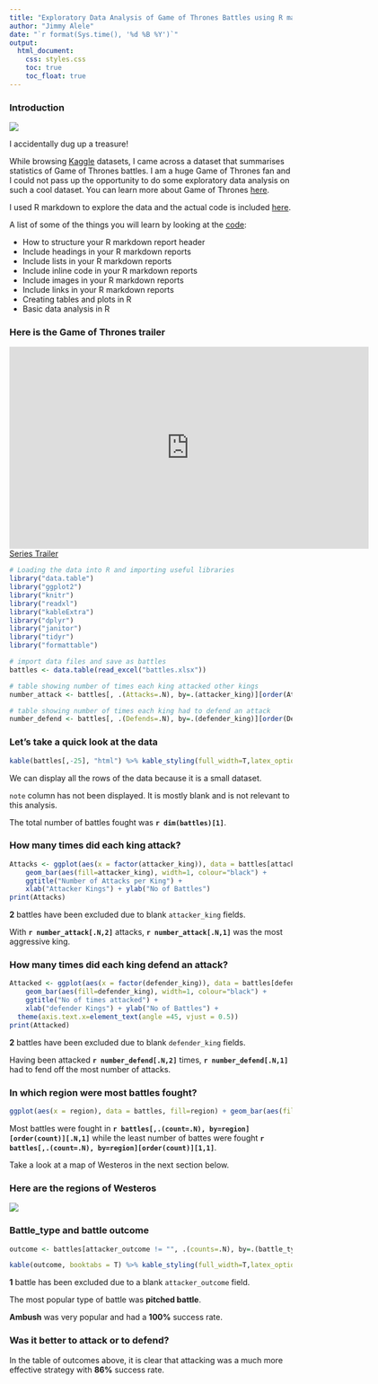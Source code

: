 ```yaml
---
title: "Exploratory Data Analysis of Game of Thrones Battles using R markdown"
author: "Jimmy Alele"
date: "`r format(Sys.time(), '%d %B %Y')`"
output:
  html_document:
    css: styles.css
    toc: true
    toc_float: true
---
```


### Introduction
![](got.jpg)

I accidentally dug up a treasure!

While browsing [Kaggle](https://www.kaggle.com/mylesoneill/game-of-thrones) datasets, I came across a dataset that summarises statistics of Game of Thrones battles. I am a huge Game of Thrones fan and I could not pass up the opportunity to do some exploratory data analysis on such a cool dataset. You can learn more about Game of Thrones [here](https://www.hbo.com/game-of-thrones).

I used R markdown to explore the data and the actual code is included [here](https://github.com/ExchangeStudent/game_of_thrones).

A list of some of the things you will learn by looking at the [code](https://github.com/ExchangeStudent/game_of_thrones):

* How to structure your R markdown report header
* Include headings in your R markdown reports
* Include lists in your R markdown reports
* Include inline code in your R markdown reports
* Include images in your R markdown reports
* Include links in your R markdown reports
* Creating tables and plots in R
* Basic data analysis in R

### Here is the Game of Thrones trailer
<iframe src="https://www.hbo.com/embed/game-of-thrones/videos/series-trailer" width="640" height="360" style="overflow:hidden" scrolling="no" allowfullscreen="true" mozallowfullscreen="true" webkitallowfullscreen="true" seamless="seamless" frameborder="0" type="text/html"></iframe><div><a title="Series Trailer" href="https://www.hbo.com/video/game-of-thrones/videos/series-trailer">Series Trailer</a></div>

```r
# Loading the data into R and importing useful libraries
library("data.table")
library("ggplot2")
library("knitr")
library("readxl")
library("kableExtra")
library("dplyr")
library("janitor")
library("tidyr")
library("formattable")

# import data files and save as battles
battles <- data.table(read_excel("battles.xlsx"))

# table showing number of times each king attacked other kings
number_attack <- battles[, .(Attacks=.N), by=.(attacker_king)][order(Attacks)]

# table showing number of times each king had to defend an attack
number_defend <- battles[, .(Defends=.N), by=.(defender_king)][order(Defends)]
```

### Let's take a quick look at the data

```r
kable(battles[,-25], "html") %>% kable_styling(full_width=T,latex_options = "striped") %>% scroll_box( height = "500px")
```
We can display all the rows of the data because it is a small dataset.

`note` column has not been displayed. It is mostly blank and is not relevant to this analysis.

The total number of battles fought was **`r dim(battles)[1]`**.

### How many times did each king attack?

```r

Attacks <- ggplot(aes(x = factor(attacker_king)), data = battles[attacker_king != ""], fill=factor(attacker_king)) +
    geom_bar(aes(fill=attacker_king), width=1, colour="black") +
    ggtitle("Number of Attacks per King") +
    xlab("Attacker Kings") + ylab("No of Battles")
print(Attacks)
```
**2** battles have been excluded due to blank `attacker_king` fields.

With **`r number_attack[.N,2]`** attacks, **`r number_attack[.N,1]`** was the most aggressive king.


### How many times did each king defend an attack?


```r

Attacked <- ggplot(aes(x = factor(defender_king)), data = battles[defender_king != ""], fill=factor(defender_king)) +
    geom_bar(aes(fill=defender_king), width=1, colour="black") +
    ggtitle("No of times attacked") +
    xlab("defender Kings") + ylab("No of Battles") +
  theme(axis.text.x=element_text(angle =45, vjust = 0.5))
print(Attacked)
```
**2** battles have been excluded due to blank `defender_king` fields.

Having been attacked **`r number_defend[.N,2]`** times, **`r number_defend[.N,1]`** had to fend off the most number of attacks.


### In which region were most battles fought?

```r
ggplot(aes(x = region), data = battles, fill=region) + geom_bar(aes(fill=region), width=1, colour="black")
```

Most battles were fought in **`r battles[,.(count=.N), by=region][order(count)][.N,1]`** while the least number of battes were fought **`r battles[,.(count=.N), by=region][order(count)][1,1]`**.

Take a look at a map of Westeros in the next section below.

### Here are the regions of Westeros
![](regions.jpg)


### Battle_type and battle outcome

```r

outcome <- battles[attacker_outcome != "", .(counts=.N), by=.(battle_type,attacker_outcome)] %>% group_by(battle_type, attacker_outcome) %>% summarise(counts) %>% spread(attacker_outcome,counts, fill=0) %>% adorn_totals(where = c("col","row")) %>% mutate("% wins" = percent(win/Total, digits=0) )

kable(outcome, booktabs = T) %>% kable_styling(full_width=T,latex_options = "striped")

```

**1** battle has been excluded due to a blank `attacker_outcome` field.

The most popular type of battle was **pitched battle**.

**Ambush** was very popular and had a **100%** success rate.

### Was it better to attack or to defend?

In the table of outcomes above, it is clear that attacking was a much more effective strategy with **86%** success rate.



